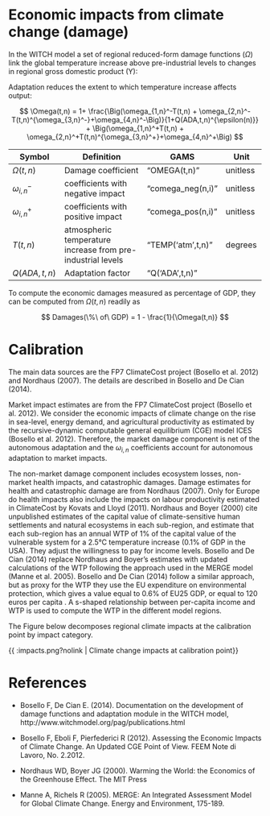 # Economic impacts from climate change (damage)

    
In the WITCH model a set of regional reduced-form damage functions ($\Omega$) link the global temperature increase above pre-industrial levels to changes in regional gross domestic product (Y):

\begin{equation}
    Y(t,n) =  \frac{  tfp_0(n)
                      \left( \alpha(n)
                        \left( tfp_y(t,n) K_C(t,n)^{\beta(n)}l(t,n)^{(1-\beta(n))}
                        \right)^{\rho} + 
                        (1-\alpha(n)) ES^{\rho}(t,n)
                      \right)^{\frac{1}{\rho}}
                    }{\Omega(t,n)},
\end{equation}
 
Adaptation reduces the extent to which temperature increase affects output:

$$
    \Omega(t,n) = 1+ \frac{\Big(\omega_{1,n}^-T(t,n) + \omega_{2,n}^-T(t,n)^{\omega_{3,n}^-}+\omega_{4,n}^-\Big)}{1+Q(ADA,t,n)^{\epsilon(n)}}
    + \Big(\omega_{1,n}^+T(t,n) + \omega_{2,n}^+T(t,n)^{\omega_{3,n}^+}+\omega_{4,n}^+\Big)
$$	
    

 | Symbol           | Definition                                                  | GAMS                      | Unit     | 
 | ------           | ----------                                                  | ----                      | ----     | 
 | $\Omega(t,n)$    | Damage coefficient                                          | "OMEGA(t,n)"        | unitless | 
 | $\omega_{i,n}^-$ | coefficients with negative impact                           | "comega_neg(n,i)  " | unitless | 
 | $\omega_{i,n}^+$ | coefficients with positive impact                           | "comega_pos(n,i)  " | unitless | 
 | $T(t,n)$         | atmospheric temperature increase from pre-industrial levels | "TEMP('atm',t,n) "  | degrees  | 
 | $Q(ADA,t,n)$     | Adaptation factor                                           | "Q('ADA',t,n) "     |          | 

To compute the economic damages measured as percentage of GDP, they can be computed from $\Omega(t,n)$ readily as 

$$
Damages(\%\ of\ GDP) = 1 - \frac{1}{\Omega(t,n)}
$$


# Calibration

The main data sources are the FP7 ClimateCost  project (Bosello et al. 2012) and Nordhaus (2007). The details are described in Bosello and De Cian (2014).

Market impact estimates are from the FP7 ClimateCost project (Bosello et al. 2012). We consider the economic impacts of climate change on the rise in sea-level, energy demand, and agricultural productivity as estimated by the recursive-dynamic computable general equilibrium (CGE) model ICES (Bosello et al. 2012). Therefore, the market damage component is net of the autonomous adaptation and the $\omega_{i,n}$ coefficients account for autonomous adaptation to market impacts. 

The non-market damage component includes ecosystem losses, non-market health impacts, and catastrophic damages. Damage estimates for health and catastrophic damage are from Nordhaus (2007). Only for Europe do health impacts also include the impacts on labour productivity estimated in ClimateCost by Kovats and Lloyd (2011). Nordhaus and Boyer (2000) cite unpublished estimates of the capital value of climate-sensitive human settlements and natural ecosystems in each sub-region, and estimate that each sub-region has an annual WTP of 1% of the capital value of the vulnerable system for a 2.5°C temperature increase (0.1% of GDP in the USA).  They  adjust the willingness to pay for income levels. Bosello and De Cian (2014) replace Nordhaus and Boyer’s estimates with updated calculations of the WTP following the approach used in the MERGE model (Manne et al. 2005). Bosello and De Cian (2014) follow a similar approach, but as proxy for the WTP they use the EU expenditure on environmental protection, which gives a value equal to 0.6% of EU25 GDP, or equal to 120 euros per capita . A s-shaped relationship between per-capita income and WTP is used to compute the WTP in the different model regions.

The Figure below decomposes regional climate impacts at the calibration point by impact category.

{{ :impacts.png?nolink | Climate change impacts at calibration point}}

# References


*  Bosello F, De Cian E. (2014). Documentation on the development of damage functions and adaptation module in the WITCH model, http://www.witchmodel.org/pag/publications.html

*  Bosello F, Eboli F, Pierfederici R (2012). Assessing the Economic Impacts of Climate Change. An Updated CGE Point of View. FEEM Note di Lavoro, No. 2.2012.

*  Nordhaus WD, Boyer JG (2000). Warming the World: the Economics of the Greenhouse Effect. The MIT Press

*  Manne A, Richels R (2005). MERGE: An Integrated Assessment Model for Global Climate Change. Energy and Environment, 175-189.
